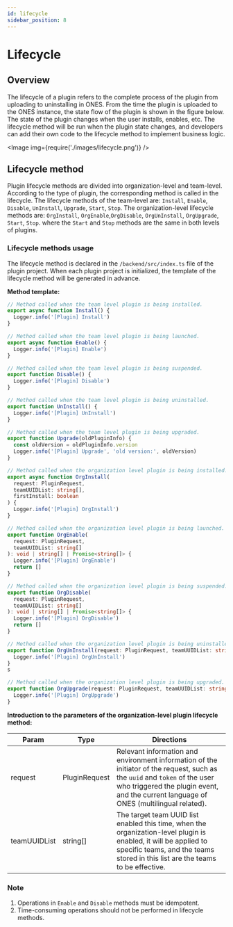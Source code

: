 ```yaml
---
id: lifecycle
sidebar_position: 8
---
```



# Lifecycle

## Overview

The lifecycle of a plugin refers to the complete process of the plugin from uploading to uninstalling in ONES. From the time the plugin is uploaded to the ONES instance, the state flow of the plugin is shown in the figure below. The state of the plugin changes when the user installs, enables, etc. The lifecycle method will be run when the plugin state changes, and developers can add their own code to the lifecycle method to implement business logic.

<Image img={require('./images/lifecycle.png')} />

## Lifecycle method

Plugin lifecycle methods are divided into organization-level and team-level. According to the type of plugin, the corresponding method is called in the lifecycle. The lifecycle methods of the team-level are: `Install`, `Enable`, `Disable`, `UnInstall`, `Upgrade`, `Start`, `Stop`. The organization-level lifecycle methods are: `OrgInstall`, `OrgEnable`,`OrgDisable`, `OrgUnInstall`, `OrgUpgrade`, `Start`, `Stop`. where the `Start` and `Stop` methods are the same in both levels of plugins.

### Lifecycle methods usage

The lifecycle method is declared in the `/backend/src/index.ts` file of the plugin project. When each plugin project is initialized, the template of the lifecycle method will be generated in advance.

**Method template:**

```typescript
// Method called when the team level plugin is being installed.
export async function Install() {
  Logger.info('[Plugin] Install')
}

// Method called when the team level plugin is being launched.
export async function Enable() {
  Logger.info('[Plugin] Enable')
}

// Method called when the team level plugin is being suspended.
export function Disable() {
  Logger.info('[Plugin] Disable')
}

// Method called when the team level plugin is being uninstalled.
export function UnInstall() {
  Logger.info('[Plugin] UnInstall')
}

// Method called when the team level plugin is being upgraded.
export function Upgrade(oldPluginInfo) {
  const oldVersion = oldPluginInfo.version
  Logger.info('[Plugin] Upgrade', 'old version:', oldVersion)
}

// Method called when the organization level plugin is being installed.
export async function OrgInstall(
  request: PluginRequest,
  teamUUIDList: string[],
  firstInstall: boolean
) {
  Logger.info('[Plugin] OrgInstall')
}

// Method called when the organization level plugin is being launched.
export function OrgEnable(
  request: PluginRequest,
  teamUUIDList: string[]
): void | string[] | Promise<string[]> {
  Logger.info('[Plugin] OrgEnable')
  return []
}

// Method called when the organization level plugin is being suspended.
export function OrgDisable(
  request: PluginRequest,
  teamUUIDList: string[]
): void | string[] | Promise<string[]> {
  Logger.info('[Plugin] OrgDisable')
  return []
}

// Method called when the organization level plugin is being uninstalled.
export function OrgUnInstall(request: PluginRequest, teamUUIDList: string[]) {
  Logger.info('[Plugin] OrgUnInstall')
}
s

// Method called when the organization level plugin is being upgraded.
export function OrgUpgrade(request: PluginRequest, teamUUIDList: string[]) {
  Logger.info('[Plugin] OrgUpgrade')
}
```

**Introduction to the parameters of the organization-level plugin lifecycle method:**

| Param        | Type          | Directions                                                                                                                                                                                                            |
| ------------ | ------------- | --------------------------------------------------------------------------------------------------------------------------------------------------------------------------------------------------------------------- |
| request      | PluginRequest | Relevant information and environment information of the initiator of the request, such as the `uuid` and `token` of the user who triggered the plugin event, and the current language of ONES (multilingual related). |
| teamUUIDList | string[]      | The target team UUID list enabled this time, when the organization-level plugin is enabled, it will be applied to specific teams, and the teams stored in this list are the teams to be effective.                    |

### **Note**

1. Operations in `Enable` and `Disable` methods must be idempotent.
2. Time-consuming operations should not be performed in lifecycle methods.
